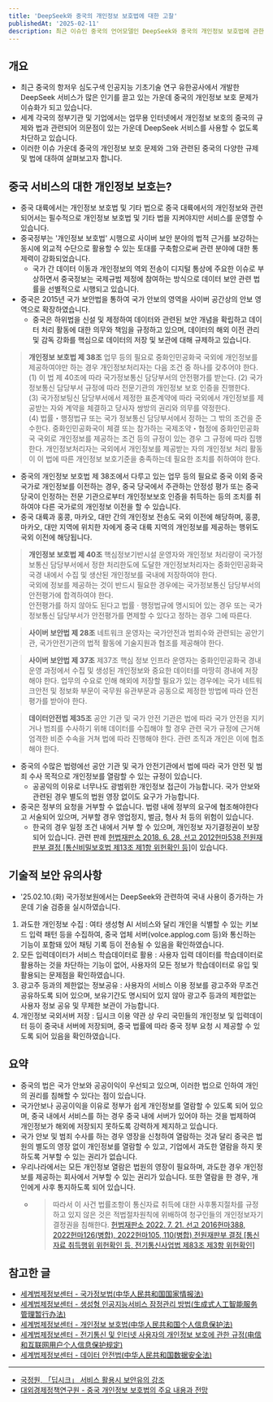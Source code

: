 ```yaml
---
title: 'DeepSeek와 중국의 개인정보 보호법에 대한 고찰'
publishedAt: '2025-02-11'
description: 최근 이슈인 중국의 언어모델인 DeepSeek와 중국의 개인정보 보호법에 관한 고찰을 진행합니다. 
---
```


## 개요 
- 최근 중국의 항저우 심도구색 인공지능 기초기술 연구 유한공사에서 개발한 DeepSeek 서비스가 많은 인기를 끌고 있는 가운데 중국의 개인정보 보호 문제가 이슈화가 되고 있습니다.
- 세계 각국의 정부기관 및 기업에서는 업무용 인터넷에서 개인정보 보호의 중국의 규제와 법과 관련되어 의문점이 있는 가운데 DeepSeek 서비스를 사용할 수 없도록 차단하고 있습니다.
- 이러한 이슈 가운데 중국의 개인정보 보호 문제와 그와 관련된 중국의 다양한 규제 및 법에 대하여 살펴보고자 합니다.

## 중국 서비스의 대한 개인정보 보호는?
- 중국 대륙에서는 개인정보 보호법 및 기타 법으로 중국 대륙에서의 개인정보와 관련되어서는 필수적으로 개인정보 보호법 및 기타 법을 지켜야지만 서비스를 운영할 수 있습니다.
- 중국정부는 '개인정보 보호법' 시행으로 사이버 보안 분야의 법적 근거를 보강하는 동시에 외교적 수단으로 활용할 수 있는 토대를 구축함으로써 관련 분야에 대한 통제력이 강화되었습니다.
    - 국가 간 데이터 이동과 개인정보의 역외 전송이 디지털 통상에 주요한 이슈로 부상하면서 중국정보는 국제규범 제정에 참여하는 방식으로 데이터 보안 관련 법률을 선별적으로 시행되고 있습니다.
- 중국은 2015년 국가 보안법을 통하여 국가 안보의 영역을 사이버 공간상의 안보 영역으로 확장하였습니다.
    - 중국은 하위법을 신설 및 제정하여 데이터와 관련된 보안 개념을 확립하고 데이터 처리 활동에 대한 의무와 책임을 규정하고 있으며, 데이터의 해외 이전 관리 및 감독 강화를 핵심으로 데이터의 저장 및 보관에 대해 규제하고 있습니다.


> **개인정보 보호법 제 38조** 업무 등의 필요로 중화인민공화국 국외에 개인정보를 제공하여야만 하는 경우 개인정보처리자는 다음 조건 중 하나를 갖추어야 한다.  
> (1) 이 법 제 40조에 따라 국가정보통신 담당부서의 안전평가를 받는다. 
> (2) 국가정보통신 담당부서 규정에 따라 전문기관의 개인정보 보호 인증을 진행한다.  
> (3) 국가정보팅신 담당부서에서 제정한 표준계약에 따라 국외에서 개인정보를 제공받는 자와 계약을 체결하고 당사자 쌍방의 권리와 의무를 약정한다.  
> (4) 법률・행정법규 또는 국가 정보통신 담당부서에서 정하는 그 밖의 조건을 준수한다. 중화인민공화국이 체결 또는 참가하는 국제조약・협정에 중화인민공화국 국외로 개인정보를 제공하는 조건 등의 규정이 있는 경우 그 규정에 따라 집행한다. 개인정보처리자는 국외에서 개인정보를 제공받는 자의 개인정보 처리 활동이 이 법에 따른 개인정보 보호기준을 충족하는데 필요한 조치를 취하여야 한다.

- 중국의 개인정보 보호법 제 38조에서 다루고 있는 업무 등의 필요로 중국 이외 중국 국가로 개인정보를 이전하는 경우, 중국 당국에서 주관하는 안정성 평가 또는 중국 당국이 인정하는 전문 기관으로부터 개인정보보호 인증을 취득하는 등의 조치를 취하여야 다른 국가로의 개인정보 이전을 할 수 있습니다.
- 중국 대륙과 홍콩, 마카오, 대만 간의 개인정보 전송도 국외 이전에 해당하며, 홍콩, 마카오, 대만 지역에 위치한 자에게 중국 대륙 지역의 개인정보를 제공하는 행위도 국외 이전에 해당됩니다.  

> **개인정보 보호법 제 40조** 핵심정보기반시설 운영자와 개인정보 처리량이 국가정보통신 담당부서에서 정한 처리한도에 도달한 개인정보처리자는 중화인민공화국 국경 내에서 수집 및 생산된 개인정보를 국내에 저장하여야 한다.  
> 국외에 정보를 제공하는 것이 반드시 필요한 경우에는 국가정보통신 담당부서의 안전평가에 합격하여야 한다.  
> 안전평가를 하지 않아도 된다고 법률 · 행정법규에 명시되어 있는 경우 또는 국가정보통신 담당부서가 안전평가를 면제할 수 있다고 정하는 경우 그에 따른다.

> **사이버 보안법 제 28조** 네트워크 운영자는 국가안전과 범죄수와 관련되는 공안기관, 국가안전기관의 법적 활동에 기술지원과 협조를 제공해야 한다.

> **사이버 보안법 제 37조** 제37조 핵심 정보 인프라 운영자는 중화인민공화국 경내 운영 과정에서 수집 및 생성된 개인정보와 중요한 데이터를 마땅히 경내에 저장해야 한다. 업무의 수요로 인해 해외에 저장할 필요가 있는 경우에는 국가 네트워크안전 및 정보화 부문이 국무원 유관부문과 공동으로 제정한 방법에 따라 안전평가를 받아야 한다.

> **데이터안전법 제35조** 공안 기관 및 국가 안전 기관은 법에 따라 국가 안전을 지키거나 범죄를 수사하기 위해 데이터를 수집해야 할 경우 관련 국가 규정에 근거해 엄격한 비준 수속을 거쳐 법에 따라 진행해야 한다. 관련 조직과 개인은 이에 협조해야 한다.

- 중국의 수많은 법령에선 공안 기관 및 국가 안전기관에서 법에 따라 국가 안전 및 범죄 수사 목적으로 개인정보를 열람할 수 있는 규정이 있습니다.
    - 공공익의 이유로 너무나도 광범위한 개인정보 접근이 가능합니다. 국가 안보와 관련된 경우 별도의 법원 영장 없이도 요구가 가능합니다.
- 중국은 정부의 요청을 거부할 수 없습니다. 법령 내에 정부의 요구에 협조해야한다고 서술되어 있으며, 거부할 경우 영업정지, 벌금, 형사 처 등의 위험이 있습니다.
    - 한국의 경우 일정 조건 내에서 거부 할 수 있으며, 개인정보 자기결정권이 보장되어 있습니다. 관련 판례 [헌법재판소 2018. 6. 28. 선고 2012헌마538 전원재판부 결정 [통신비밀보호법 제13조 제1항 위헌확인 등]](https://casenote.kr/%ED%97%8C%EB%B2%95%EC%9E%AC%ED%8C%90%EC%86%8C/2012%ED%97%8C%EB%A7%88538)이 있습니다.


## 기술적 보안 유의사항
- '25.02.10.(화) 국가정보원에서는 DeepSeek와 관련하여 국내 사용이 증가하는 가운데 기술 검증을 실시하였습니다.

1. 과도한 개인정보 수집 : 여타 생성형 AI 서비스와 달리 개인을 식별할 수 있는 키보드 입력 패턴 등을 수집하여, 중국 업체 서버(volce.applog.com 등)와 통신하는 기능이 포함돼 있어 채팅 기록 등이 전송될 수 있음을 확인하였습니다.
2. 모든 입력데이터가 서비스 학습데이터로 활용 : 사용자 입력 데이터를 학습데이터로 활용하는 것을 차단하는 기능이 없어, 사용자의 모든 정보가 학습데이터로 유입 및 활용되는 문제점을 확인하였습니다.
3. 광고주 등과의 제한없는 정보공유 : 사용자의 서비스 이용 정보를 광고주와 무조건 공유하도록 되어 있으며, 보유기간도 명시되어 있지 않아 광고주 등과의 제한없는 사용자 정보 공유 및 무제한 보관이 가능합니다.
4. 개인정보 국외서버 저장 : 딥시크 이용 약관 상 우리 국민들의 개인정보 및 입력데이터 등이 중국내 서버에 저장되며, 중국 법률에 따라 중국 정부 요청 시 제공할 수 있도록 되어 있음을 확인하였습니다.  

## 요약
- 중국의 법은 국가 안보와 공공이익이 우선되고 있으며, 이러한 법으로 인하여 개인의 권리를 침해할 수 있다는 점이 있습니다.
- 국가안보나 공공이익을 이유로 정부가 쉽게 개인정보를 열람할 수 있도록 되어 있으며, 중국 내에서 서비스를 하는 경우 중국 내에 서버가 있어야 하는 것을 법제하여 개인정보가 해외에 저장되지 못하도록 강력하게 제지하고 있습니다.
- 국가 안보 및 범죄 수사를 하는 경우 영장을 신청하여 열람하는 것과 달리 중국은 법원의 별도의 영장 없이 개인정보를 열람할 수 있고, 기업에서 과도한 열람을 하지 못하도록 거부할 수 있는 권리가 없습니다.  
- 우리나라에서는 모든 개인정보 열람은 법원의 영장이 필요하며, 과도한 경우 개인정보를 제공하는 회사에서 거부할 수 있는 권리가 있습니다. 또한 열람을 한 경우, 개인에게 사후 통지하도록 되어 있습니다.
    - > 따라서 이 사건 법률조항이 통신자료 취득에 대한 사후통지절차를 규정하고 있지 않은 것은 적법절차원칙에 위배하여 청구인들의 개인정보자기결정권을 침해한다. [헌법재판소 2022. 7. 21. 선고 2016헌마388, 2022헌마126(병합), 2022헌마105, 110(병합) 전원재판부 결정 [통신자료 취득행위 위헌확인 등, 전기통신사업법 제83조 제3항 위헌확인]](https://casenote.kr/%ED%97%8C%EB%B2%95%EC%9E%AC%ED%8C%90%EC%86%8C/2016%ED%97%8C%EB%A7%88388)


## 참고한 글
- [세계법제정보센터 - 국가정보법(中华人民共和国国家情报法)](https://world.moleg.go.kr/web/wli/lgslInfoReadPage.do?CTS_SEQ=45660&AST_SEQ=53&)
- [세계법제정보센터 - 생성형 인공지능서비스 잠정관리 방법(生成式人工智能服务管理暂行办法)](https://world.moleg.go.kr/web/wli/lgslInfoReadPage.do?CTS_SEQ=2642&AST_SEQ=53&)
- [세계법제정보센터 - 개인정보 보호법(中华人民共和国个人信息保护法)](https://world.moleg.go.kr/web/wli/lgslInfoReadPage.do?CTS_SEQ=49667&AST_SEQ=53)
- [세계법제정보센터 - 전기통신 및 인터넷 사용자의 개인정보 보호에 관한 규정(电信和互联网用户个人信息保护规定)](https://world.moleg.go.kr/web/wli/lgslInfoReadPage.do?1=1&AST_SEQ=53&CTS_SEQ=41116)
- [세계법제정보센터 - 데이터 안전법(中华人民共和国数据安全法)](https://world.moleg.go.kr/web/wli/lgslInfoReadPage.do?CTS_SEQ=49497&AST_SEQ=53&)

---

- [국정원, 「딥시크」 서비스 활용시 보안유의 강조](https://www.nis.go.kr/CM/1_4/view.do?seq=334)
- [대외경제정책연구원 - 중국 개인정보 보호법의 주요 내용과 전망](https://www.kiep.go.kr/gallery.es?mid=a10102030000&bid=0004&list_no=9962&act=view&act=view&list_no=9962&cg_code=)